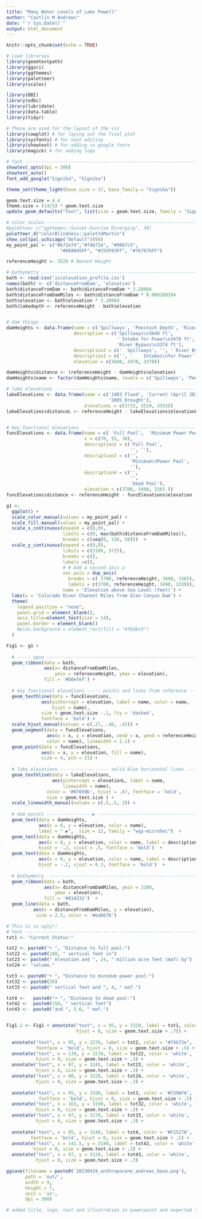 ```yaml
---
title: "Many Water Levels of Lake Powell"
author: "Caitlin M Andrews"
date: "`r Sys.Date()`"
output: html_document
---
```


```r
knitr::opts_chunk$set(echo = TRUE)
```

```r
# Load libraries
library(geomtextpath)
library(ggsci)
library(ggthemes)
library(paletteer)
library(scales)

library(DBI)
library(odbc)
library(lubridate)
library(data.table)
library(tidyr)

# These are used for the layout of the viz
library(cowplot) # for laying out the final plot
library(sysfonts) # for text editing
library(showtext) # for adding in google fonts
library(magick) # for adding logo
```

```r

# font -------------------------------------------------------------------------
showtext_opts(dpi = 300)
showtext_auto()
font_add_google("Signika", "Signika")

theme_set(theme_light(base_size = 17, base_family = "Signika"))

geom.text.size = 4.4
theme.size = (14/5) * geom.text.size
update_geom_defaults("text", list(size = geom.text.size, family = 'Signika'))

# color scales -----------------------------------------------------------------
#paletteer_c("ggthemes::Sunset-Sunrise Diverging", 30)
paletteer_d("colorBlindness::paletteMartin")
show_col(pal_uchicago("default")(9))
my_point_pal <- c("#b72e74","#74b72e", "#9867c5",
                    "#8A9045FF", "#155F83FF", "#767676FF")


```


```r
referenceHeight <- 3520 # Recent Height 

# bathymetry -------------------------------------------------------------------
bath <- read.csv('in/elevation_profile.csv')
names(bath) <- c('distanceFromDam', 'elevation')
bath$distanceFromDam <- bath$distanceFromDam * 3.28084
bath$distanceFromDamMiles <- bath$distanceFromDam * 0.000189394
bath$elevation <- bath$elevation * 3.28084
bath$lakedepth <- referenceHeight - bath$elevation


# dam things -------------------------------------------------------------------
damHeights <- data.frame(name = c('Spillways', 'Penstock Depth', 'River Bypass'),
                         description = c('Spillways\n3648 ft',
                                         ' Intake for Power\n3470 ft',
                                         'River Bypass\n3374 ft'),
                         description2 = c('  Spillways', '', ' River Bypass'),
                         description3 = c('', '    Intakes\nfor Power', ''),
                         elevation = c(3648, 3470, 3370))

damHeights$distance <- (referenceHeight - damHeights$elevation)
damHeights$name <- factor(damHeights$name, levels = c('Spillways', 'Penstock Depth', 'River Bypass'))

# lake elevations --------------------------------------------------------------
lakeElevations <- data.frame(name = c('1983 Flood', 'Current (April 2023)', 
                                      '2005 Drought'),
                             elevationL = c(3715, 3520, 3555))
lakeElevations$distanceL <- referenceHeight - lakeElevations$elevationL


# key functional elevations   --------------------------------------------------
funcElevations <- data.frame(name = c( 'Full Pool',  'Minimum Power Pool', 'Dead Pool'),
                             x = c(70, 55, 38),
                             description2 = c('Full Pool',
                                              '', ''),
                             description3 = c('',
                                              'Minimum\nPower Pool',
                                              ''),
                             description4 = c('',
                                              '',
                                              'Dead Pool'),
                             elevation = c(3700, 3490, 3365 ))
funcElevations$distance <- referenceHeight - funcElevations$elevation


```

```r
g1 <- 
  ggplot() + 
  scale_color_manual(values = my_point_pal) +
  scale_fill_manual(values = my_point_pal) +
  scale_x_continuous(expand = c(0,0),
                     limits = c(0, max(bath$distanceFromDamMiles)),
                     breaks = c(seq(0, 150, 50)))  +
  scale_y_continuous(expand = c(0,0), 
                     limits = c(3100, 3725),
                     breaks = c(),
                     labels =c(),
                     # # Add a second axis a
                     sec.axis = dup_axis(
                       breaks = c( 3700, referenceHeight, 3490, 3365),
                       labels = c(3700, referenceHeight, 3490, 3330)),
                     name = 'Elevation above Sea Level (feet)') +
  labs(x = 'Colorado River Channel Miles from Glen Canyon Dam') +
  theme(
    legend.position = "none",
    panel.grid = element_blank(),
    axis.title=element_text(size = 14),
    panel.border = element_blank()
    #plot.background = element_rect(fill = "#fbdbc9")
  ) 

```

```r
Fig1 <- g1 + 
  
  # ----- agua -----------------------------------------------------------------
  geom_ribbon(data = bath,
              aes(x= distanceFromDamMiles, 
                  ymin = referenceHeight, ymax = elevation),
              fill = '#b0efef') +
  
  # key functional elevations ----- points and lines from reference ------------
  geom_texthline(data = funcElevations,
             aes(yintercept = elevation, label = name, color = name, 
                 hjust = name), 
             size = geom.text.size -.1, lty = 'dashed', 
             fontface = 'bold') +
  scale_hjust_manual(values = c(.27, .46, .42)) +
  geom_segment(data = funcElevations,
               aes(x = x, y = elevation, xend = x, yend = referenceHeight,
               color = name), linewidth = 1.1) +
  geom_point(data = funcElevations,
             aes(x = x, y = elevation, fill = name),
             size = 4, pch = 21) +
  
  # lake elevations ------------------ solid blue horizontal lines -------------
  geom_texthline(data = lakeElevations,
                 aes(yintercept = elevationL, label = name,
                     linewidth = name),
               color = '#07659b', hjust = .67, fontface = 'bold', 
               size = geom.text.size ) +
  scale_linewidth_manual(values = c(.5,.5, 2)) +
  
  # dam points ---------------- ▶ ----------------------------------------------
  geom_text(data = damHeights,
            aes(x = 0, y = elevation, color = name),
            label = " ▶",  size = 12, family = "wqy-microhei")  +
  geom_text(data = damHeights,
            aes(x = 0, y = elevation, color = name, label = description3),
            hjust = -.2, vjust = .5, fontface = 'bold')  +
  geom_text(data = damHeights,
            aes(x = 0, y = elevation, color = name, label = description2),
            hjust = -.2, vjust = 0.3, fontface = 'bold')  +
  
  # bathymetry  ----------------------------------------------------------------
  geom_ribbon(data = bath,
              aes(x= distanceFromDamMiles, ymin = 3100, 
                  ymax = elevation),
              fill = '#814231')  +
  geom_line(data = bath,
          aes(x = distanceFromDamMiles, y = elevation),
           size = 2.5, color = '#eab676') 

```

```r
# This is so ugly!!
# text -------------------------------------------------------------------------
txt1 <- "Current Status:"

txt2 <- paste0("• ", "Distance to full pool:")
txt22 <- paste0(180, " vertical feet in")
txt23 <- paste0(" elevation and ", 24, " million acre feet (maf) by")
txt24 <- "volume."

txt3 <- paste0("• ", "Distance to minimum power pool:")
txt32 <- paste0(30)
txt33 <- paste0(" vertical feet and ", 4, " maf.") 

txt4 <-   paste0("• ", "Distance to dead pool:")
txt42 <-  paste0(150, " vertical feet")
txt43 <-  paste0("and ", 5.6, " maf.")


Fig1.2 <- Fig1 + annotate("text", x = 95, y = 3310, label = txt1, color = 'white', 
                          hjust = 0, size = geom.text.size + .75) +
  
  annotate("text", x = 95, y = 3270, label = txt2, color = "#74b72e",  
           fontface = 'bold', hjust = 0, size = geom.text.size + .5) +
  annotate("text", x = 139, y = 3270, label = txt22, color = 'white',  
           hjust = 0, size = geom.text.size + .3) + 
  annotate("text", x = 97, y = 3245, label = txt23, color = 'white',  
           hjust = 0, size = geom.text.size + .3) + 
  annotate("text", x = 98, y = 3220, label = txt24, color = 'white',  
           hjust = 0, size = geom.text.size + .3) + 
  
  annotate("text", x = 95, y = 3190, label = txt3, color = '#C59AFA', 
            fontface = 'bold', hjust = 0, size = geom.text.size + .5) + 
  annotate("text", x = 163, y = 3190, label = txt32, color = 'white',
           hjust = 0, size = geom.text.size + .3) + 
  annotate("text", x = 97, y = 3170, label = txt33, color = 'white',
           hjust = 0, size = geom.text.size + .3) + 
   
  annotate("text", x = 95, y = 3140, label = txt4, color = '#F25278',
         fontface = 'bold', hjust = 0, size = geom.text.size + .5) +
  annotate("text", x = 141.5, y = 3140, label = txt42, color = 'white',  
          hjust = 0, size = geom.text.size + .3) + 
  annotate("text", x = 97, y = 3120, label = txt43, color = 'white',
           hjust = 0, size = geom.text.size + .3) 

ggsave(filename = paste0('20230419_anthropocene_andrews_base.png'), 
       path = 'out/',
       width = 9,
       height = 7,
       unit = 'in',
       dpi = 300)

# added title, logo, text and illustration in powerpoint and exported to png.
```